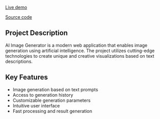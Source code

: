 
[Live demo](https://ai.whoyoux.com)

[Source code](https://github.com/whoyoux/ai-image-generator)


## Project Description
AI Image Generator is a modern web application that enables image generation using artificial intelligence. The project utilizes cutting-edge technologies to create unique and creative visualizations based on text descriptions.

## Key Features
- Image generation based on text prompts
- Access to generation history
- Customizable generation parameters
- Intuitive user interface
- Fast processing and result generation